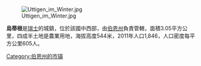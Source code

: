 [[Image:Uttigen_im_Winter.jpg|right]]

'''烏蒂根'''是[[瑞士|瑞士]]的城鎮，位於該國中西部，由[[伯恩州|伯恩州]]負責管轄，面積3.05平方公里，四成半土地是農業用地，海拔高度544米，2011年人口1,846，人口密度每平方公里605人。

{{Switzerland-geo-stub}}
[[Category:伯恩州的市镇|Category:伯恩州的市镇]]